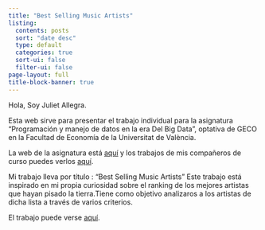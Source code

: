 ```yaml
---
title: "Best Selling Music Artists"
listing:
  contents: posts
  sort: "date desc"
  type: default
  categories: true
  sort-ui: false
  filter-ui: false
page-layout: full
title-block-banner: true
---
```


Hola, Soy Juliet Allegra.

Esta web sirve para presentar el trabajo individual para la asignatura "Programación y manejo de datos en la era Del Big Data", optativa de GECO en la Facultad de Economía de la Universitat de València.

La web de la asignatura está [aquí](https://perezp44.github.io/intro-ds-22-23-web/) y los trabajos de mis compañeros de curso puedes verlos [aquí](https://perezp44.github.io/intro-ds-22-23-web/07-trabajos_2022-23.html){target="_blank"}.

Mi trabajo lleva por título : "Best Selling Music Artists" Este trabajo está inspirado en mi propia curiosidad sobre el ranking de los mejores artistas que hayan pisado la tierra.Tiene como objetivo analizaros a los artistas de dicha lista a través de varios criterios.

El trabajo puede verse [aquí](https://github.com/julucape/Trabajo-individual).
